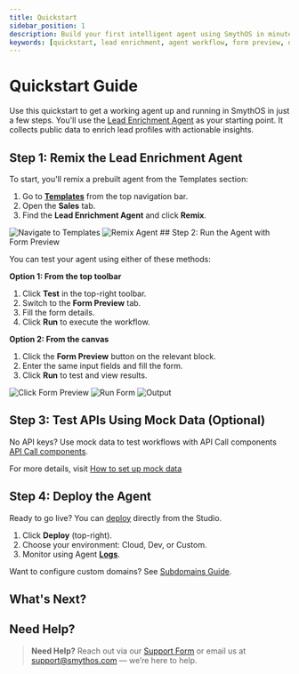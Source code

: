 ```yaml
---
title: Quickstart
sidebar_position: 1
description: Build your first intelligent agent using SmythOS in minutes.
keywords: [quickstart, lead enrichment, agent workflow, form preview, debugging]
---
```


# Quickstart Guide

Use this quickstart to get a working agent up and running in SmythOS in just a few steps. You'll use the [Lead Enrichment Agent](/docs/agent-templates/sales/lead-enrichment-agent) as your starting point. It collects public data to enrich lead profiles with actionable insights.

<Youtube videoId="V0ft3GrLtjY" title="SmythOS - Lead Enrichment Agent" />

<Spacer size="md" />

## Step 1: Remix the Lead Enrichment Agent

To start, you'll remix a prebuilt agent from the Templates section:

1. Go to **[Templates](https://app.smythos.com/templates)** from the top navigation bar.
2. Open the **Sales** tab.
3. Find the **Lead Enrichment Agent** and click **Remix**.

<Image src="/img/lead_enrichment_agent/img_1.png" alt="Navigate to Templates" />
<Image src="/img/lead_enrichment_agent/img_2.png" alt="Remix Agent" />

<Spacer size="md" />
## Step 2: Run the Agent with Form Preview

You can test your agent using either of these methods:

**Option 1: From the top toolbar**

1. Click **Test** in the top-right toolbar.
2. Switch to the **Form Preview** tab.
3. Fill the form details.
4. Click **Run** to execute the workflow.

<Spacer size="md" />

**Option 2: From the canvas**

1. Click the **Form Preview** button on the relevant block.
2. Enter the same input fields and fill the form.
3. Click **Run** to test and view results.
<Image src="/img/lead_enrichment_agent/img_3.png" alt="Click Form Preview" />
<Image src="/img/lead_enrichment_agent/gif 1.png" alt="Run Form" />
<Image src="/img/lead_enrichment_agent/img_4.png" alt="Output" />
<Spacer size="md" />

## Step 3: Test APIs Using Mock Data (Optional)

No API keys? Use mock data to test workflows with API Call components [API Call components](/docs/agent-studio/components/advanced/api-call).

For more details, visit [How to set up mock data](/docs/agent-studio/components/advanced/api-call#step-5-enable-mock-mode)

<Spacer size="md" />

## Step 4: Deploy the Agent

Ready to go live? You can [deploy](/docs/agent-deployment/overview) directly from the Studio.

1. Click **Deploy** (top-right).
2. Choose your environment: Cloud, Dev, or Custom.
3. Monitor using Agent [**Logs**](/docs/agent-studio/manage-agents/logs).

Want to configure custom domains? See [Subdomains Guide](/docs/agent-deployments/subdomains).

<Spacer size="md" />

## What's Next?

<CardGrid columns={2}>
  <Card
    title="Debugging Guide"
    description="Explore debugging tools and inspect agent behavior."
    href="/docs/agent-studio/build-agents/debugging"
  />
  <Card
    title="Agent Settings"
    description="Configure LLMs, triggers, behaviors, and more."
    href="/docs/agent-studio/build-agents/agent-overview"
  />
</CardGrid>

<Spacer size="md" />

## Need Help?
> **Need Help?** Reach out via our <a href="https://app.smythos.com/support" target="_blank" rel="noopener noreferrer">Support Form</a> or email us at <a href="mailto:support@smythos.com">support@smythos.com</a> — we’re here to help.
